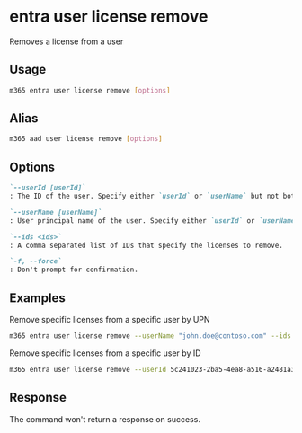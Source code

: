 
# entra user license remove

Removes a license from a user

## Usage

```sh
m365 entra user license remove [options]
```

## Alias

```sh
m365 aad user license remove [options]
```

## Options

```md definition-list
`--userId [userId]`
: The ID of the user. Specify either `userId` or `userName` but not both.

`--userName [userName]`
: User principal name of the user. Specify either `userId` or `userName` but not both.

`--ids <ids>`
: A comma separated list of IDs that specify the licenses to remove.

`-f, --force`
: Don't prompt for confirmation.
```

<Global />

## Examples

Remove specific licenses from a specific user by UPN

```sh
m365 entra user license remove --userName "john.doe@contoso.com" --ids "45715bb8-13f9-4bf6-927f-ef96c102d394,bea13e0c-3828-4daa-a392-28af7ff61a0f"
```

Remove specific licenses from a specific user by ID

```sh
m365 entra user license remove --userId 5c241023-2ba5-4ea8-a516-a2481a3e6c51 --ids "45715bb8-13f9-4bf6-927f-ef96c102d394,bea13e0c-3828-4daa-a392-28af7ff61a0f"
```

## Response

The command won't return a response on success.
